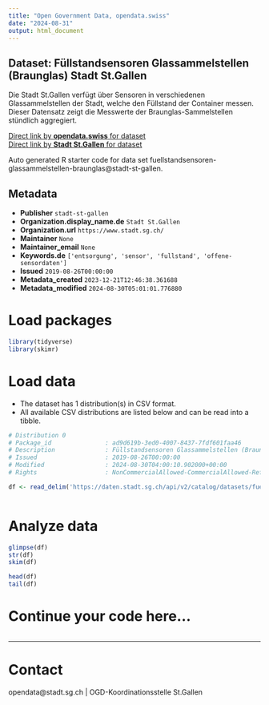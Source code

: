 ```yaml
---
title: "Open Government Data, opendata.swiss"
date: "2024-08-31"
output: html_document
---
```


## Dataset: Füllstandsensoren Glassammelstellen (Braunglas) Stadt St.Gallen

Die Stadt St.Gallen verfügt über Sensoren in verschiedenen Glassammelstellen der Stadt, welche den Füllstand der Container messen. Dieser Datensatz zeigt die Messwerte der Braunglas-Sammelstellen stündlich aggregiert.

[Direct link by **opendata.swiss** for dataset](https://opendata.swiss/de/dataset/fullstandsensoren-glassammelstellen-braunglas)<br>
[Direct link by **Stadt St.Gallen** for dataset](https://daten.stadt.sg.ch/explore/dataset/fuellstandsensoren-glassammelstellen-braunglas/)

Auto generated R starter code for data set fuellstandsensoren-glassammelstellen-braunglas@stadt-st-gallen.

## Metadata

- **Publisher** `stadt-st-gallen`
- **Organization.display_name.de** `Stadt St.Gallen`
- **Organization.url** `https://www.stadt.sg.ch/`
- **Maintainer** `None`
- **Maintainer_email** `None`
- **Keywords.de** `['entsorgung', 'sensor', 'fullstand', 'offene-sensordaten']`
- **Issued** `2019-08-26T00:00:00`
- **Metadata_created** `2023-12-21T12:46:38.361688`
- **Metadata_modified** `2024-08-30T05:01:01.776880`


# Load packages

```r

library(tidyverse)
library(skimr)

```

# Load data

-   The dataset has 1 distribution(s) in CSV format.
-   All available CSV distributions are listed below and can be read into a tibble.

```r

# Distribution 0
# Package_id               : ad9d619b-3ed0-4007-8437-7fdf601faa46
# Description              : Füllstandsensoren Glassammelstellen (Braunglas) Stadt St.Gallen (csv)
# Issued                   : 2019-08-26T00:00:00
# Modified                 : 2024-08-30T04:00:10.902000+00:00
# Rights                   : NonCommercialAllowed-CommercialAllowed-ReferenceRequired

df <- read_delim('https://daten.stadt.sg.ch/api/v2/catalog/datasets/fuellstandsensoren-glassammelstellen-braunglas/exports/csv?use_labels=true')



```

# Analyze data

```r

glimpse(df)
str(df)
skim(df)

head(df)
tail(df)

```

# Continue your code here...

```r

```

------------------------------------------------------------------------

# Contact

opendata@stadt.sg.ch | OGD-Koordinationsstelle St.Gallen
